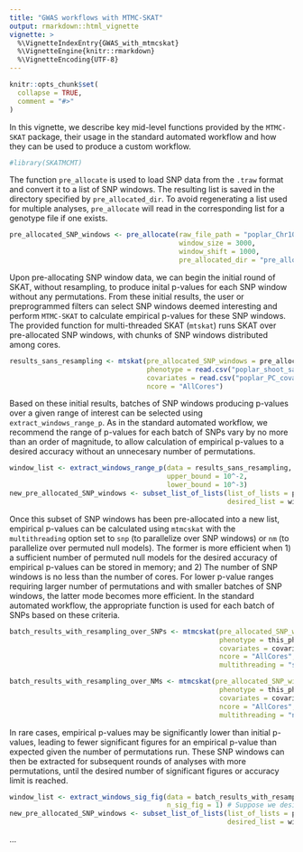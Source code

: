 ```yaml
---
title: "GWAS workflows with MTMC-SKAT"
output: rmarkdown::html_vignette
vignette: >
  %\VignetteIndexEntry{GWAS_with_mtmcskat}
  %\VignetteEngine{knitr::rmarkdown}
  %\VignetteEncoding{UTF-8}
---
```


```r
knitr::opts_chunk$set(
  collapse = TRUE,
  comment = "#>"
)
```

In this vignette, we describe key mid-level functions provided by the `MTMC-SKAT` package, their usage in the standard automated workflow and how they can be used to produce a custom workflow.
```r
#library(SKATMCMT)
```
The function `pre_allocate` is used to load SNP data from the `.traw` format and convert it to a list of SNP windows. The resulting list is saved in the directory specified by `pre_allocated_dir`. To avoid regenerating a list used for multiple analyses, `pre_allocate` will read in the corresponding list for a genotype file if one exists.

```r
pre_allocated_SNP_windows <- pre_allocate(raw_file_path = "poplar_Chr10_portion.traw",
                                          window_size = 3000,
                                          window_shift = 1000,
                                          pre_allocated_dir = "pre_allocated/")
```

Upon pre-allocating SNP window data, we can begin the initial round of SKAT, without resampling, to produce inital p-values for each SNP window without any permutations. From these initial results, the user or preprogrammed filters can select SNP windows deemed interesting and perform `MTMC-SKAT` to calculate empirical p-values for these SNP windows. The provided function for multi-threaded SKAT (`mtskat`) runs SKAT over pre-allocated SNP windows, with chunks of SNP windows distributed among cores.

```r
results_sans_resampling <- mtskat(pre_allocated_SNP_windows = pre_allocated_SNP_windows
                                  phenotype = read.csv("poplar_shoot_sample.csv"),
                                  covariates = read.csv("poplar_PC_covariates.csv"),
                                  ncore = "AllCores")
```

Based on these initial results, batches of SNP windows producing p-values over a given range of interest can be selected using `extract_windows_range_p`. As in the standard automated workflow, we recommend the range of p-values for each batch of SNPs vary by no more than an order of magnitude, to allow calculation of empirical p-values to a desired accuracy without an unnecesary number of permutations.

```r
window_list <- extract_windows_range_p(data = results_sans_resampling,
                                       upper_bound = 10^-2,
                                       lower_bound = 10^-3)
new_pre_allocated_SNP_windows <- subset_list_of_lists(list_of_lists = pre_allocated_SNP_windows,
                                                      desired_list = window_list)
```

Once this subset of SNP windows has been pre-allocated into a new list, empirical p-values can be calculated using `mtmcskat` with the `multithreading` option set to `snp` (to parallelize over SNP windows) or `nm` (to parallelize over permuted null models). The former is more efficient when 1) a sufficient number of permuted null models for the desired accuracy of empirical p-values can be stored in memory; and 2) The number of SNP windows is no less than the number of cores. For lower p-value ranges requiring larger number of permutations and with smaller batches of SNP windows, the latter mode becomes more efficient. In the standard automated workflow, the appropriate function is used for each batch of SNPs based on these criteria.

```r
batch_results_with_resampling_over_SNPs <- mtmcskat(pre_allocated_SNP_windows = new_pre_allocated_SNP_windows,
                                                    phenotype = this_phenotype,
                                                    covariates = covariates,
                                                    ncore = "AllCores",
                                                    multithreading = "snp")
```

```r
batch_results_with_resampling_over_NMs <- mtmcskat(pre_allocated_SNP_windows = new_pre_allocated_SNP_windows,
                                                    phenotype = this_phenotype,
                                                    covariates = covariates,
                                                    ncore = "AllCores",
                                                    multithreading = "nm")
```

In rare cases, empirical p-values may be significantly lower than initial p-values, leading to fewer significant figures for an empirical p-value than expected given the number of permutations run. These SNP windows can then be extracted for subsequent rounds of analyses with more permutations, until the desired number of significant figures or accuracy limit is reached.

```r
window_list <- extract_windows_sig_fig(data = batch_results_with_resampling_over_NMs,
                                       n_sig_fig = 1) # Suppose we desire two significant figures and thus want all windows for which empirical p-values only have one
new_pre_allocated_SNP_windows <- subset_list_of_lists(list_of_lists = pre_allocated_SNP_windows,
                                                      desired_list = window_list)
```

...
